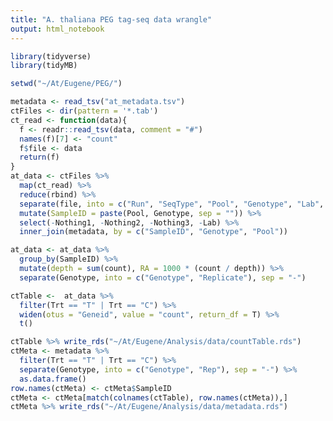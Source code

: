 ```yaml
---
title: "A. thaliana PEG tag-seq data wrangle"
output: html_notebook
---
```


```r
library(tidyverse)
library(tidyMB)
```

```r
setwd("~/At/Eugene/PEG/")
```

```r
metadata <- read_tsv("at_metadata.tsv")
ctFiles <- dir(pattern = '*.tab')
ct_read <- function(data){
  f <- readr::read_tsv(data, comment = "#")
  names(f)[7] <- "count"
  f$file <- data
  return(f)
}
at_data <- ctFiles %>% 
  map(ct_read) %>% 
  reduce(rbind) %>% 
  separate(file, into = c("Run", "SeqType", "Pool", "Genotype", "Lab", "Nothing1", "Nothing2", "Nothing3"), sep = "_") %>% 
  mutate(SampleID = paste(Pool, Genotype, sep = "")) %>% 
  select(-Nothing1, -Nothing2, -Nothing3, -Lab) %>% 
  inner_join(metadata, by = c("SampleID", "Genotype", "Pool"))
```

```r
at_data <- at_data %>% 
  group_by(SampleID) %>% 
  mutate(depth = sum(count), RA = 1000 * (count / depth)) %>% 
  separate(Genotype, into = c("Genotype", "Replicate"), sep = "-")
```

```r
ctTable <-  at_data %>% 
  filter(Trt == "T" | Trt == "C") %>% 
  widen(otus = "Geneid", value = "count", return_df = T) %>% 
  t()

ctTable %>% write_rds("~/At/Eugene/Analysis/data/countTable.rds")
ctMeta <- metadata %>% 
  filter(Trt == "T" | Trt == "C") %>% 
  separate(Genotype, into = c("Genotype", "Rep"), sep = "-") %>% 
  as.data.frame()
row.names(ctMeta) <- ctMeta$SampleID
ctMeta <- ctMeta[match(colnames(ctTable), row.names(ctMeta)),]
ctMeta %>% write_rds("~/At/Eugene/Analysis/data/metadata.rds")
```

